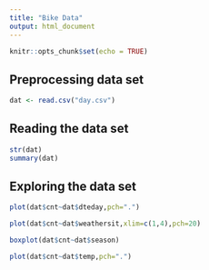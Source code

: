 ```yaml
---
title: "Bike Data"
output: html_document
---
```


```r
knitr::opts_chunk$set(echo = TRUE)
```


## Preprocessing data set
```r
dat <- read.csv("day.csv")

```

## Reading the data set
```r
str(dat)
summary(dat)
```

## Exploring the data set

```r
plot(dat$cnt~dat$dteday,pch=".")
```
```r
plot(dat$cnt~dat$weathersit,xlim=c(1,4),pch=20)
```
```r
boxplot(dat$cnt~dat$season)
```
```r
plot(dat$cnt~dat$temp,pch=".")
```

